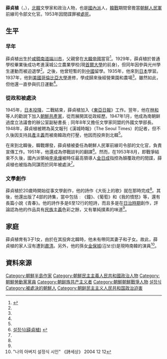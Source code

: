 {{noteTA
|G1=Country
|1=zh:北朝鮮; zh-cn:朝鲜; zh-tw:朝鮮; zh-hk:朝鮮; zh-sg:朝鲜;
}}

'''薛貞植'''（{{lang-ko|설정식}}，{{bd|1912年||1953年|}}），[[北韓|北韓]]文學家和政治人物，也是[[南朝鲜劳动党|國內派]]人，[[韓戰|韓戰]]期間曾擔當[[朝鮮人民軍|朝鮮人民軍]]前線司令部文化官。1953年因間諜罪被[[處死|處死]]。

==生平==
===早年===
薛貞植出生於[[咸鏡南道|咸鏡南道]][[端川市|端川市]]，父親曾在[[大韓帝國|大韓帝國]]當官<ref name="encykorea">{{Cite web |url=http://encykorea.aks.ac.kr/Contents/Contents?contents_id=E0029087 |title=설정식 |accessdate=2014-01-01 |archiveurl=https://web.archive.org/web/20140102193609/http://encykorea.aks.ac.kr/Contents/Contents?contents_id=E0029087 |archivedate=2014-01-02 |deadurl=yes }}</ref>。1929年，薛貞植於普通學校畢業後成功考進漢城公立農業學校(現[[首爾大學|首爾大學]]的前身)，但同年因參與光州學生運動而被迫退學<ref name="encykorea"/>。之後，他曾短暫的到[[中國|中國]]留學。1935年，他來到[[日本|日本]]學習。1937年，他到[[美國|美國]][[哥倫比亞大學|哥倫比亞大學]]進修，學成歸來後經營果園和農場<ref name="encykorea"/>。雖然如此，但他還一直參與抗日運動<ref name="encykorea"/>。

===從政和被處決===
{{see|朴憲永、李承燁間諜事件}}
1945年，[[日本投降|日本投降]]，二戰結束，薛貞植加入《[[東亞日報|東亞日報]]》工作。翌年，他在[[林和_(作家)|林和]]等人的勸說下加入[[朝鮮共產黨|朝鮮共產黨]]，從而展開其從政經歷。1947年1月，他成為南朝鲜過度立法議會的辦公室副秘書長﹔同年8年又擔任文學家同盟的外國文學部長。1948年，薛貞植被聘為英文報刊《漢城時報》（The Seoul Times）的記者，但不久後因支持[[共產主義|共產主義]]而被南韓政府打壓，他因而投奔到北韓<ref name="encykorea"/>。

在來到北韓後，韓戰爆發，薛貞植被委任為朝鮮人民軍前線司令部的文化官，負責宣傳工作。1951年，他還成為停戰談判的翻譯<ref name="koreandb">[http://koreandb.nate.com/history/people/detail?sn=5556 설정식(薛貞植)] {{webarchive|url=https://web.archive.org/web/20140102195827/http://koreandb.nate.com/history/people/detail?sn=5556 |date=2014-01-02 }}</ref>。然而，在1953年8月，即戰爭結束不久後，國內派領袖[[李承燁_(政治家)|李承燁]]被時任最高領導人[[金日成|金日成]]指控為顛覆政府的間諜，薛貞植也被指為同謀而於同年被處決<ref name="koreandb"/>。

===文學創作===
薛貞植於20歲時開始從事文學創作，他的詩作《大街上的歌》就在那時完成<ref name="encykorea"/>。其後，他還出版了4部的詩集，當中包括﹕《鐘》、《葡萄》和《我的憤怒》等，還有長篇小說《青春》。他的詩作多是6至12行的短詩，而且多是在[[台灣日治時期|日治時期]]創作，評論認為他的作品具有[[民族主義|民族主義]]色彩之餘，又有單純撲素的味道<ref name="encykorea"/>。

==家庭==
薛貞植育有3子1女，由於在其投奔北韓時，他未有帶同其妻子和子女。故此，薛貞植的家人沒有遭到[[肅清|肅清]]。另外，他的孫女[[金保城|金保城]](김보성)是現時南韓的演員<ref>"나의 아버지 설정식 시인" 《詩세상》 2004 12 12</ref>。


==資料來源==
{{reflist}}

[[Category:朝鮮半島作家|Category:朝鮮半島作家]]
[[Category:朝鮮民主主義人民共和國政治人物|Category:朝鮮民主主義人民共和國政治人物]]
[[Category:朝鮮勞動黨黨員|Category:朝鮮勞動黨黨員]]
[[Category:朝鲜族共产主义者|Category:朝鲜族共产主义者]]
[[Category:朝鮮朝鮮戰爭人物|Category:朝鮮朝鮮戰爭人物]]
[[Category:咸鏡南道出身人物|설정식]]
[[Category:被處決的朝鮮人|Category:被處決的朝鮮人]]
[[Category:朝鲜民主主义人民共和国政治迫害|Category:朝鲜民主主义人民共和国政治迫害]]